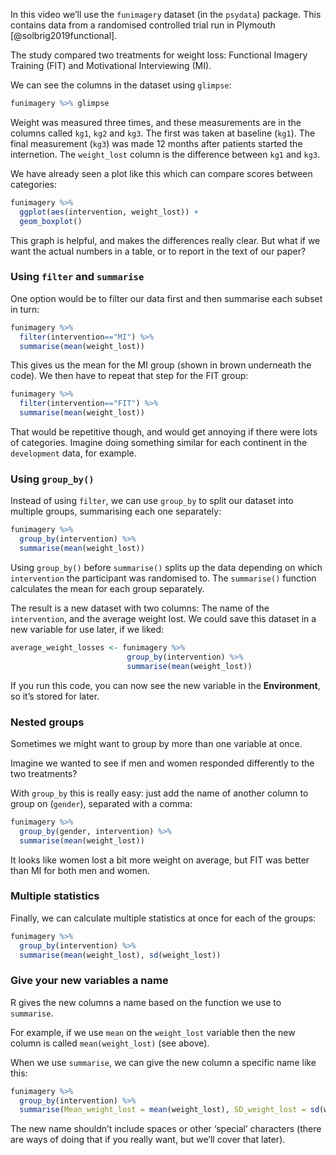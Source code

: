 In this video we'll use the `funimagery` dataset (in the `psydata`) package.
This contains data from a randomised controlled trial run in 
Plymouth [@solbrig2019functional]. 

The study compared two treatments for weight loss: Functional 
Imagery Training (FIT) and Motivational Interviewing (MI). 


We can see the columns in the dataset using `glimpse`:

```r
funimagery %>% glimpse
```

Weight was measured three times, and these measurements are in the columns called `kg1`, `kg2` and `kg3`. The first was taken at baseline (`kg1`). The final measurement (`kg3`) was made 12 months after patients started the internetion. The `weight_lost` column is the difference between `kg1` and `kg3`.



We have already seen a plot like this which can compare scores between categories:

```r
funimagery %>%
  ggplot(aes(intervention, weight_lost)) +
  geom_boxplot()
```


This graph is helpful, and makes the differences really clear. But what if we want the actual numbers in a table, or to report in the text of our paper? 



### Using `filter` and `summarise`

One option would be to filter our data first and then summarise each subset in turn:

```r
funimagery %>% 
  filter(intervention=="MI") %>% 
  summarise(mean(weight_lost))
```

This gives us the mean for the MI group (shown in brown underneath the code). We then have to repeat that step for the FIT group:

```r
funimagery %>% 
  filter(intervention=="FIT") %>% 
  summarise(mean(weight_lost))
```


That would be repetitive though, and would get annoying if there were lots of categories. Imagine doing something
similar for each continent in the `development` data, for example.


### Using `group_by()`

Instead of using `filter`, we can use `group_by` to split our dataset into multiple groups, summarising each one separately:


```r
funimagery %>%
  group_by(intervention) %>%
  summarise(mean(weight_lost))
```


Using `group_by()` before `summarise()` splits up the data depending on which `intervention` the participant
was randomised to.  The `summarise()` function calculates the mean for each group separately.

The result is a new dataset with two columns: The name of the `intervention`, and the average weight lost. We could save this dataset in a new variable for use later, if we liked:

```r
average_weight_losses <- funimagery %>%
                          group_by(intervention) %>%
                          summarise(mean(weight_lost))
```

If you run this code, you can now see the new variable in the **Environment**, so it's stored for later.



### Nested groups

Sometimes we might want to group by more than one variable at once.

Imagine we wanted to see if men and women responded differently to the two treatments? 

With `group_by` this is really easy: just add the name of another column to group on (`gender`), separated with a comma:

```r
funimagery %>%
  group_by(gender, intervention) %>%
  summarise(mean(weight_lost))
```


It looks like women lost a bit more weight on average, but FIT was better than MI for both men and women.



### Multiple statistics

Finally, we can calculate multiple statistics at once for each of the groups:

```r
funimagery %>%
  group_by(intervention) %>%
  summarise(mean(weight_lost), sd(weight_lost))
```


### Give your new variables a name

R gives the new columns a name based on the function we use to `summarise`.

For example, if we use `mean` on the `weight_lost` variable then the new column is called `mean(weight_lost)` (see above).

When we use `summarise`, we can give the new column a specific name like this:


```r
funimagery %>%
  group_by(intervention) %>%
  summarise(Mean_weight_lost = mean(weight_lost), SD_weight_lost = sd(weight_lost))
```

The new name shouldn't include spaces or other 'special' characters (there are ways of
doing that if you really want, but we'll cover that later).